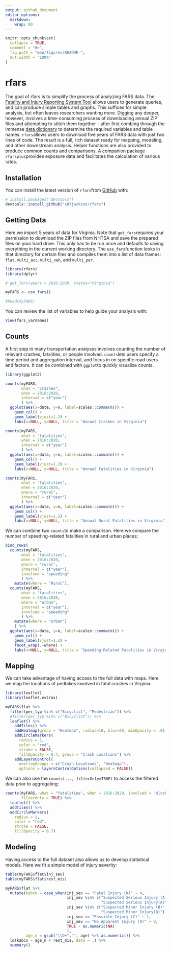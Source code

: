 ```yaml
---
output: github_document
editor_options: 
  markdown: 
    wrap: 80
---
```


<!-- README.md is generated from README.Rmd. Please edit that file -->

```r
knitr::opts_chunk$set(
  collapse = TRUE,
  comment = "#>",
  fig.path = "man/figures/README-",
  out.width = "100%"
)
```

# rfars

<!-- badges: start -->

<!-- badges: end -->

The goal of rfars is to simplify the process of analyzing FARS data. The
[Fatality and Injury Reporting System Tool](https://cdan.dot.gov/query) allows
users to generate queries, and can produce simple tables and graphs. This
suffices for simple analysis, but often leaves researchers wanting more. Digging
any deeper, however, involves a time-consuming process of downloading annual ZIP
files and attempting to stitch them together - after first combing through the
immense [data
dictionary](https://crashstats.nhtsa.dot.gov/Api/Public/ViewPublication/813254)
to determine the required variables and table names. `rfars`allows users to
download five years of FARS data with just two lines of code. The result is a
full, rich dataset ready for mapping, modeling, and other downstream analysis.
Helper functions are also provided to produce common counts and comparisons. A
companion package `rfarsplus`provides exposure data and facilitates the
calculation of various rates.

## Installation

You can install the latest version of `rfars`from [GitHub](https://github.com/)
with:

``` r
# install.packages("devtools")
devtools::install_github("s87jackson/rfars")
```

## Getting Data

Here we import 5 years of data for Virginia. Note that `get_fars`requires your
permission to download the ZIP files from NHTSA and save the prepared files on
your hard drive. This only has to be run once and defaults to saving everything
in the current working directory. The `use_fars`function looks in that directory
for certain files and compiles them into a list of data frames: `flat`,
`multi_acc`, `multi_veh`, and `multi_per`.

```r
library(rfars)
library(dplyr)

# get_fars(years = 2016:2020, states="Virginia")

myFARS <- use_fars()

#head(myFARS)
```

You can review the list of variables to help guide your analysis with:

``` r
View(fars_varnames)
```

## Counts

A first step in many transportation analyses involves counting the number of
relevant crashes, fatalities, or people involved. `counts`lets users specify a
time period and aggregation interval, and focus in on specific road users and
factors. It can be combined with `ggplot`to quickly visualize counts.

```r
library(ggplot2)

counts(myFARS,
       what = "crashes",
       when = 2016:2020,
       interval = c("year")
       ) %>%
  ggplot(aes(x=date, y=n, label=scales::comma(n))) + 
    geom_col() + 
    geom_label(vjust=1.2) +
    labs(x=NULL, y=NULL, title = "Annual Crashes in Virginia")
```

```r
counts(myFARS,
       what = "fatalities",
       when = 2016:2020,
       interval = c("year")
       ) %>%
  ggplot(aes(x=date, y=n, label=scales::comma(n))) + 
    geom_col() + 
    geom_label(vjust=1.2) +
    labs(x=NULL, y=NULL, title = "Annual Fatalities in Virginia")
```

```r
counts(myFARS,
       what = "fatalities",
       when = 2016:2020,
       where = "rural",
       interval = c("year")
       ) %>%
  ggplot(aes(x=date, y=n, label=scales::comma(n))) + 
    geom_col() + 
    geom_label(vjust=1.2) +
    labs(x=NULL, y=NULL, title = "Annual Rural Fatalities in Virginia")
```

We can combine two `counts`to make a comparison. Here we compare the number of
speeding-related fatalities in rural and urban places:

```r
bind_rows(
  counts(myFARS,
       what = "fatalities",
       when = 2016:2020,
       where = "rural",
       interval = c("year"),
       involved = "speeding"
       ) %>%
    mutate(where = "Rural"),
  counts(myFARS,
       what = "fatalities",
       when = 2016:2020,
       where = "urban",
       interval = c("year"),
       involved = "speeding"
       ) %>%
    mutate(where = "Urban")
    ) %>%
  ggplot(aes(x=date, y=n, label=scales::comma(n))) + 
    geom_col() + 
    geom_label(vjust=1.2) +
    facet_wrap(.~where) +
    labs(x=NULL, y=NULL, title = "Speeding-Related Fatalities in Virginia", fill=NULL)
```

## Mapping

We can take advantage of having access to the full data with maps. Here we map
the locations of pedbikes involved in fatal crashes in Virginia:

```r
library(leaflet)
library(leaflet.extras)

myFARS$flat %>% 
  filter(per_typ %in% c("Bicyclist", "Pedestrian")) %>%
  #filter(per_typ %in% c("Bicyclist")) %>%
  leaflet() %>%
    addTiles() %>%
    addHeatmap(group = "Heatmap", radius=10, blur=20, minOpacity = .01, max = .2, cellSize = 10) %>%
    addCircleMarkers(
      radius = 1,
      color = "red",
      stroke = FALSE,
      fillOpacity = 0.7, group = "Crash Locations") %>%
    addLayersControl(
      overlayGroups = c("Crash Locations", "Heatmap"),
      options = layersControlOptions(collapsed = FALSE))
```

We can also use the `counts(..., filterOnly=TRUE)` to access the filtered data
prior to aggregating:

```r
counts(myFARS, what = "fatalities", when = 2016:2020, involved = "alcohol", 
       filterOnly = TRUE) %>%
  leaflet() %>%
  addTiles() %>%
  addCircleMarkers(
    radius = 1,
    color = "red",
    stroke = FALSE,
    fillOpacity = 0.7)
```

## Modeling

Having access to the full dataset also allows us to develop statistical models.
Here we fit a simple model of injury severity:

```r
table(myFARS$flat$inj_sev)
table(myFARS$flat$rest_mis)

myFARS$flat %>%
  mutate(kabco = case_when(inj_sev == "Fatal Injury (K)" ~ 4,
                           inj_sev %in% c("Suspected Serious Injury (A)", 
                                          "Suspected Serious Injury(A)") ~ 3,
                           inj_sev %in% c("Suspected Minor Injury (B)", 
                                          "Suspected Minor Injury(B)") ~ 2,
                           inj_sev == "Possible Injury (C)" ~ 1,
                           inj_sev == "No Apparent Injury (O)" ~ 0,
                           TRUE ~ as.numeric(NA)
                           ),
         age_n = gsub("\\D+","", age) %>% as.numeric()) %>%
  lm(kabco ~ age_n + rest_mis, data = .) %>%
  summary()
```

